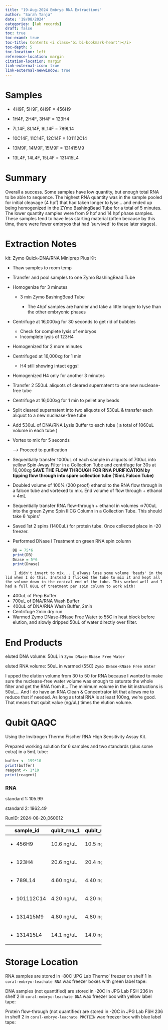 ```yaml
---
title: "19-Aug-2024 Embryo RNA Extractions"
author: "Sarah Tanja"
date: '19/08/2024'
categories: [lab records]
draft: false
toc: true
toc-exand: true
toc-title: Contents <i class="bi bi-bookmark-heart"></i>
toc-depth: 5
toc-location: left
reference-location: margin
citation-location: margin
link-external-icon: true
link-external-newwindow: true
---
```


# Samples

-   4H9F, 5H9F, 6H9F = 456H9

-   1H4F, 2H4F, 3H4F = 123H4

-   7L14F, 8L14F, 9L14F = 789L14

-   10C14F, 11C14F, 12C14F = 101112C14

-   13M9F, 14M9F, 15M9F = 131415M9

-   13L4F, 14L4F, 15L4F = 131415L4

# Summary

::: callout-note
Overall a success. Some samples have low quantity, but enough total RNA to be able to sequence. The highest RNA quantity was in the sample pooled for initial cleavage (4 hpf) that had taken longer to lyse... and ended up being homogenized in the ZYmo BashingBead Tube for a total of 5 minutes. The lower quantity samples were from 9 hpf and 14 hpf phase samples. These samples tend to have less starting material (often because by this time, there were fewer embryos that had 'survived' to these later stages).
:::

# Extraction Notes

kit: Zymo Quick-DNA/RNA Miniprep Plus Kit

-   Thaw samples to room temp

-   Transfer and pool samples to one Zymo BashingBead Tube

-   Homogenize for 3 minutes

    -   3 min Zymo BashingBead Tube

        -   The 4hpf samples are hardier and take a little longer to lyse than the other embryonic phases

-   Centrifuge at 16,000xg for 30 seconds to get rid of bubbles

    -   Check for complete lysis of embryos
    -   Incomplete lysis of 123H4

-   Homogenized for 2 more minutes

-   Centrifuged at 16,000xg for 1 min

    -   H4 still showing intact eggs!

-   Homogenized H4 only for another 3 minutes

-   Transfer 2 550uL aliquots of cleared supernatent to one new nuclease-free tube

-   Centrifuge at 16,000xg for 1 min to pellet any beads

-   Split cleared supernatent into two aliquots of 530uL & transfer each aliquot to a new nuclease-free tube

-   Add 530uL of DNA/RNA Lysis Buffer to each tube ( a total of 1060uL volume in each tube )

-   Vortex to mix for 5 seconds

    ---\> Proceed to purification

-   Sequentially transfer 1000uL of each sample in aliquots of 700uL into yellow Spin-Away Filter in a Collection Tube and centrifuge for 30s at 16,000xg **SAVE THE FLOW THROUGH FOR RNA PURIFICATION by tipping flow through into spare collection tube (15mL Falcon Tube)**

-   Doubled volume of 100% (200 proof) ethanol to the RNA flow through in a falcon tube and vortexed to mix. End volume of flow through + ethanol = 4mL

-   Sequentially transfer RNA flow-through + ethanol in volumes =\>700uL into the green Zymo Spin IIICG Column in a Collection Tube. This should take 6 'spins'

-   Saved 1st 2 spins (1400uL) for protein tube. Once collected place in -20 freezer.

-   Performed DNase I Treatment on green RNA spin column

    ```r
    DB = 75*6
    print(DB)
    Dnase = 5*6 
    print(Dnase)
    ```

::: callout-note
```         
    I didn't invert to mix... I always lose some volume 'beads' in the lid when I do this. Instead I flicked the tube to mix it and kept all the volume down in the conical end of the tube. This worked well and I had a full 80uL of treatment per spin column to work with!
```
:::

-   400uL of Prep Buffer
-   700uL of DNA/RNA Wash Buffer
-   400uL of DNA/RNA Wash Buffer, 2min
-   Centrifuge 2min dry run
-   Warmed Zymo DNase-RNase Free Water to 55C in heat block before elution, and slowly dripped 50uL of water directly over filter.

# End Products

eluted DNA volume: 50uL in `Zymo DNase-RNase Free Water`

eluted RNA volume: 50uL in warmed (55C) `Zymo DNase-RNase Free Water`

::: callout-important
I upped the elution volume from 30 to 50 for RNA because I wanted to make sure the nuclease-free water volume was enough to saturate the whole filter and get the RNA from it... The minimum volume in the kit instructions is 50uL... And I do have an RNA Clean & Concentrator kit that allows me to reduce that if needed. As long as total RNA is at least 100ng, we're good. That means that qubit value (ng/uL) times the elution volume.
:::

# Qubit QAQC

Using the Invitrogen Thermo Fischer RNA High Sensitivity Assay Kit.

Prepared working solution for 6 samples and two standards (plus some extra) in a 5mL tube:

```r
buffer <- 199*10
print(buffer)
reagent <- 1*10
print(reagent)
```

### RNA

standard 1: 105.99

standard 2: 1962.49

RunID: 2024-08-20_060012

+---------------+-------------+-------------+
| sample_id     | qubit_rna_1 | qubit_rna_2 |
+===============+=============+=============+
| -   456H9     | 10.6 ng/uL  | 10.5 ng/uL  |
+---------------+-------------+-------------+
| -   123H4     | 20.6 ng/uL  | 20.4 ng/uL  |
+---------------+-------------+-------------+
| -   789L14    | 4.60 ng/uL  | 4.40 ng/uL  |
+---------------+-------------+-------------+
| -   101112C14 | 4.20 ng/uL  | 4.20 ng/uL  |
+---------------+-------------+-------------+
| -   131415M9  | 4.80 ng/uL  | 4.80 ng/uL  |
+---------------+-------------+-------------+
| -   131415L4  | 14.1 ng/uL  | 14.0 ng/uL  |
+---------------+-------------+-------------+

# Storage Location

RNA samples are stored in -80C 'JPG Lab Thermo' freezer on shelf 1 in `coral-embryo-leachate RNA` wax freezer boxes with green label tape:

DNA samples (not quantified) are stored in -20C in JPG Lab FSH 236 in shelf 2 in `coral-embryo-leachate DNA` wax freezer box with yellow label tape:

Protein flow-through (not quantified) are stored in -20C in JPG Lab FSH 236 in shelf 2 in `coral-embryo-leachate PROTEIN` wax freezer box with blue label tape:
